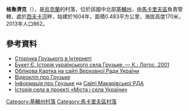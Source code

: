 {{coord|50|17|52|N|29|45|17|E|scale:30000|display=title}}

'''格魯濟克'''（{{lang-uk|Грузьке}}），是[[烏克蘭|烏克蘭]]的村落，位於該國中北部[[基輔州|基輔州]]，由[[馬卡里夫區|馬卡里夫區]]負責管轄，處於[[西夫卡河_(伊爾平河支流)|西夫卡河]]畔，始建於1604年，面積0.483平方公里，海拔高度170米，2013年人口862。

==參考資料==
* [https://web.archive.org/web/20140808153810/http://bouquet.org.ua/hruzke/ Сторінка Грузького в Інтернеті]
* [http://buket.ucoz.com/load/0-0-0-14-20 Букет Є. Історія українського села Грузьке. — К.: Логос, 2001]
* [https://web.archive.org/web/20160304203616/http://w1.c1.rada.gov.ua/pls/z7502/A005?rdat1=19.05.2011&rf7571=16018 Облікова Картка на сайті Верховної Ради України]
* [http://www.youtube.com/watch?v=nb4nDNozwIE&feature=player_embedded Відеокліп про Грузьке] {{Wayback|url=http://www.youtube.com/watch?v=nb4nDNozwIE&feature=player_embedded |date=20160927115101 }}
* [https://web.archive.org/web/20160304185422/http://adm-makariv.gov.ua/index.php?option=com_content&view=article&id=153 Інформація про Грузьке] на [http://adm-makariv.gov.ua Сайті Макарівської РДА]
* [https://web.archive.org/web/20190321105609/https://who-is-who.ua/main/page/msukuivshuna11/380/539 Історія села в проекті «Міста і села України»]

{{DEFAULTSORT:Грузьке}}
[[Category:基輔州村落|Category:基輔州村落]]
[[Category:馬卡里夫區村落|Category:馬卡里夫區村落]]


{{Kiev-geo-stub}}